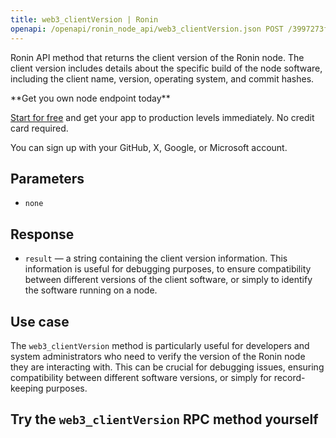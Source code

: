 ---
title: web3_clientVersion | Ronin
openapi: /openapi/ronin_node_api/web3_clientVersion.json POST /3997273fc956a67dc6982384500e669e
---

Ronin API method that returns the client version of the Ronin node. The client version includes details about the specific build of the node software, including the client name, version, operating system, and commit hashes.

<Check>
**Get you own node endpoint today**

[Start for free](https://console.chainstack.com/) and get your app to production levels immediately. No credit card required.

You can sign up with your GitHub, X, Google, or Microsoft account.
</Check>


## Parameters

* `none`

## Response

* `result` — a string containing the client version information. This information is useful for debugging purposes, to ensure compatibility between different versions of the client software, or simply to identify the software running on a node.

## Use case

The `web3_clientVersion` method is particularly useful for developers and system administrators who need to verify the version of the Ronin node they are interacting with. This can be crucial for debugging issues, ensuring compatibility between different software versions, or simply for record-keeping purposes.

## Try the `web3_clientVersion` RPC method yourself